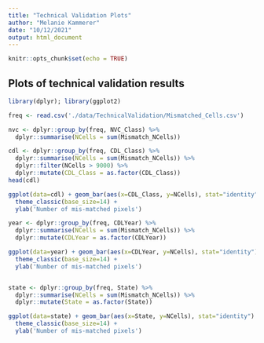 ```yaml
---
title: "Technical Validation Plots"
author: "Melanie Kammerer"
date: "10/12/2021"
output: html_document
---
```


```r
knitr::opts_chunk$set(echo = TRUE)
```

## Plots of technical validation results

```r
library(dplyr); library(ggplot2)

freq <- read.csv('./data/TechnicalValidation/Mismatched_Cells.csv')

nvc <- dplyr::group_by(freq, NVC_Class) %>%
  dplyr::summarise(NCells = sum(Mismatch_NCells))

cdl <- dplyr::group_by(freq, CDL_Class) %>%
  dplyr::summarise(NCells = sum(Mismatch_NCells)) %>%
  dplyr::filter(NCells > 9000) %>%
  dplyr::mutate(CDL_Class = as.factor(CDL_Class))
head(cdl)

ggplot(data=cdl) + geom_bar(aes(x=CDL_Class, y=NCells), stat="identity") +
  theme_classic(base_size=14) +
  ylab('Number of mis-matched pixels')

year <- dplyr::group_by(freq, CDLYear) %>%
  dplyr::summarise(NCells = sum(Mismatch_NCells)) %>%
  dplyr::mutate(CDLYear = as.factor(CDLYear))

ggplot(data=year) + geom_bar(aes(x=CDLYear, y=NCells), stat="identity") +
  theme_classic(base_size=14) +
  ylab('Number of mis-matched pixels')


state <- dplyr::group_by(freq, State) %>%
  dplyr::summarise(NCells = sum(Mismatch_NCells)) %>%
  dplyr::mutate(State = as.factor(State))

ggplot(data=state) + geom_bar(aes(x=State, y=NCells), stat="identity") +
  theme_classic(base_size=14) +
  ylab('Number of mis-matched pixels')

```

